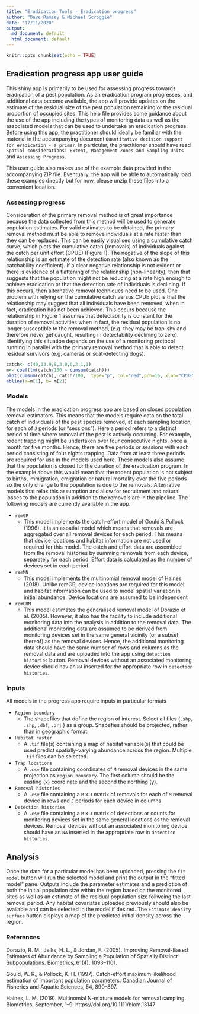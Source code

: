 ```yaml
---
title: "Eradication Tools - Eradication progress"
author: "Dave Ramsey & Michael Scroggie"
date: "17/11/2020"
output:
  md_document: default
  html_document: default
---
```


```r
knitr::opts_chunk$set(echo = TRUE)
```

## Eradication progress app user guide

This shiny app is primarily to be used for assessing progress towards eradication of a pest population.  As an  eradication program progresses, and additional data become available, the app will provide updates on the estimate of the residual size of the pest population remaining or the residual proportion of occupied sites. This help file provides some guidance about the use of the app including the types of monitoring data as well as the associated models that can be used to undertake an eradication progress.  Before using this app, the practitioner should ideally be familiar with the material in the accompanying document `Quantitative decision support for eradication - a primer`. In particular, the practitioner should have read `Spatial considerations: Extent, Management Zones and Sampling Units` and `Assessing Progress`. 

This user guide also makes use of the example data provided in the accompanying ZIP file.  Eventually, the app will be able to automatically load these examples directly but for now, please unzip these files into a convenient location.

### Assessing progress

Consideration of the primary removal method is of great importance because the data collected from this method will be used to generate population estimates. For valid estimates to be obtained, the primary removal method must be able to remove individuals at a rate faster than they can be replaced. This can be easily visualised using a cumulative catch curve, which plots the cumulative catch (removals) of individuals against the catch per unit effort (CPUE) (Figure 1).	  The negative of the slope of this relationship is an estimate of the detection rate (also known as the catchability coefficient).  If a clear negative relationship is not evident or there is evidence of a flattening of the relationship (non-linearity), then that suggests that the population might not be reducing at a rate high enough to achieve eradication or that the detection rate of individuals is declining.  If this occurs, then alternative removal techniques need to be used.  One problem with relying on the cumulative catch versus CPUE plot is that the relationship may suggest that all individuals have been removed, when in fact, eradication has not been achieved.  This occurs because the relationship in Figure 1 assumes that detectability is constant for the duration of removal activities when in fact, the residual population is no longer susceptible to the removal method, (e.g. they may be trap-shy and therefore never get caught, resulting in detectability declining to zero). Identifying this situation depends on the use of a monitoring protocol running in parallel with the primary removal method that is able to detect residual survivors (e.g. cameras or scat-detecting dogs). 

```r
catch<- c(40,13,9,8,3,0,0,2,1,1)
m<- coef(lm(catch/100 ~ cumsum(catch)))
plot(cumsum(catch), catch/100,  type="p", col="red",pch=16, xlab="CPUE",ylab="Cumulative catch")
abline(a=m[1], b= m[2])

```

### Models

The models in the eradication progress app are based on closed population removal estimators.  This means that the models require data on the total catch of individuals of the pest species removed, at each sampling location, for each of `J` periods (or "sessions").  Here a period refers to a distinct period of time where removal of the pest is actively occurring.  For example, rodent trapping might be undertaken over four consecutive nights, once a month for five months.  Hence, there are five periods or sessions with each period consisting of four nights trapping. Data from at least three periods are required for use in the models used here. These models also assume that the population is closed for the duration of the eradication program.  In the example above this would mean that the rodent population is not subject to births, immigration, emigration or natural mortality over the five periods so the only change to the population is due to the removals. Alternative models that relax this assumption and allow for recruitment and natural losses to the population in addition to the removals are in the pipeline. The following models are currently available in the app.

* `remGP`
	+ This model implements the catch-effort model of Gould & Pollock (1996). It is an aspatial model which means that removals are aggregated over all removal devices for each period.  This means that device locations and habitat information are not used or required for this model.  The catch and effort data are assembled from the removal histories by summing removals from each device, separately for each period. Effort data is calculated as the number of devices set in each period. 
* `remMN`
	+ This model implements the multinomial removal model of Haines (2018).  Unlike remGP, device locations are required for this model and habitat information can be used to model spatial variation in initial abundance. Device locations are assumed to be independent 
	
* `remGRM`
	+ This model estimates the generalised removal model of Dorazio et al. (2005). However, it also has the facility to include additional monitoring data into the analysis in addition to the removal data.  The additional monitoring data are assumed to be derived from monitoring devices set in the same general vicinity (or a subset thereof) as the removal devices.  Hence, the additional monitoring data should have the same number of rows and columns as the removal data and are uploaded into the app using `detection histories` button.  Removal devices without an associated monitoring device should hav an `NA` inserted for the appropriate row in `detection histories`. 
	

### Inputs

All models in the progress app require inputs in particular formats

* `Region boundary`
	+ The shapefiles that define the region of interest. Select all files (`.shp`, `.shp`, `.dbf`, `.prj` ) as a group.  Shapefies should be projected, rather than in geographic format.
	
* `Habitat raster`
	+ A `.tif` file(s) containing a map of habitat variable(s) that could be used predict spatially-varying abundance across the region. Multiple `.tif` files can be selected.  
	
* `Trap locations`
	+ A `.csv` file containing coordinates of `M` removal devices in the same projection as `region boundary`.  The first column should be the easting (x) coordinate and the second the northing (y). 
	
* `Removal histories`
	+ A `.csv` file containing a `M` x `J` matrix of removals for each of `M` removal device in rows and `J` periods for each device in columns.
	
* `Detection histories`
	+ A `.csv` file containing a `M` x `J` matrix of detections or counts for monitoring devices set in the same general locations as the removal devices. Removal devices without an associated monitoring device should have an `NA` inserted in the appropriate row in `detection histories`.


## Analysis

Once the data for a particular model has been uploaded, pressing the `fit model` button will run the selected model and print the output in the "fitted model" pane. Outputs include the parameter estimates and a prediction of both the initial population size within the region based on the monitored sites as well as an estimate of the residual population size follwoing the last removal period.  Any habitat covariates uploaded previously should also be available and can be selected in the model if desired.  The `Estimate density surface` button displays a map of the predicted initial density across the region. 

### References

Dorazio, R. M., Jelks, H. L., & Jordan, F. (2005). Improving Removal-Based Estimates of Abundance by Sampling a Population of Spatially Distinct Subpopulations. Biometrics, 61(4), 1093–1101.

Gould, W. R., & Pollock, K. H. (1997). Catch-effort maximum likelihood estimation of important population parameters. Canadian Journal of Fisheries and Aquatic Sciences, 54, 890–897.

Haines, L. M. (2019). Multinomial N-mixture models for removal sampling. Biometrics, September, 1–9. https://doi.org/10.1111/biom.13147
